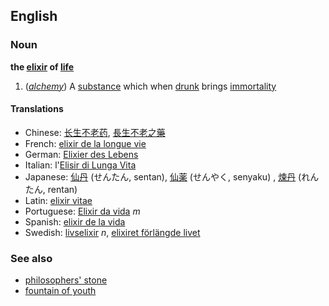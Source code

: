 ==English==
===Noun===
'''the [[elixir]] of [[life]]'''<!-- seems to be capitalised all or most of the time... -->

#(''[[alchemy]]'') A [[substance]] which when [[drunk]] brings [[immortality]]

====Translations====
*Chinese: [[长生不老药]], [[長生不老之藥]]<!-- not 100% positive either is idiomatic - may be circumlocutions -->
*French: [[elixir de la longue vie]]
*German: [[Elixier des Lebens]]
*Italian: l'[[Elisir di Lunga Vita]]
*Japanese: [[仙丹]] (せんたん, sentan), [[仙薬]] (せんやく, senyaku)<!-- maybe only figurative? -->, [[煉丹]] (れんたん, rentan)<!-- maybe not the same as the western one -->
*Latin: [[elixir vitae]]
*Portuguese: [[Elixir da vida]] ''m''
*Spanish: [[elixir de la vida]]<!-- hopefully not just in harry potter books -->
*Swedish: [[livselixir]] ''n'', [[elixiret förlängde livet]]<!-- 2nd only from "Alkemisten" -->

===See also===
*[[philosophers' stone]]<!-- probably should be capitalised too -->
*[[fountain of youth]]